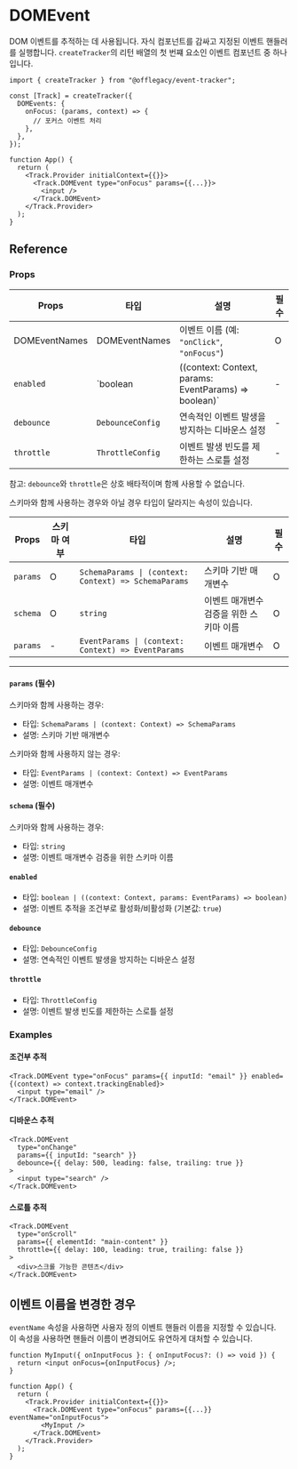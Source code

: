
# DOMEvent

DOM 이벤트를 추적하는 데 사용됩니다. 자식 컴포넌트를 감싸고 지정된 이벤트 핸들러를 실행합니다. `createTracker`의 리턴 배열의 첫 번쨰 요소인 이벤트 컴포넌트 중 하나입니다.

```tsx
import { createTracker } from "@offlegacy/event-tracker";

const [Track] = createTracker({
  DOMEvents: {
    onFocus: (params, context) => {
      // 포커스 이벤트 처리
    },
  },
});

function App() {
  return (
    <Track.Provider initialContext={{}}>
      <Track.DOMEvent type="onFocus" params={{...}}>
        <input />
      </Track.DOMEvent>
    </Track.Provider>
  );
}
```

## Reference

### Props

| Props         | 타입             | 설명                                                  | 필수 |
| ------------- | ---------------- | ----------------------------------------------------- | ---- |
| DOMEventNames | DOMEventNames    | 이벤트 이름 (예: `"onClick"`, `"onFocus"`)            | O    |
| `enabled`     | `boolean         | ((context: Context, params: EventParams) => boolean)` | -    |
| `debounce`    | `DebounceConfig` | 연속적인 이벤트 발생을 방지하는 디바운스 설정         | -    |
| `throttle`    | `ThrottleConfig` | 이벤트 발생 빈도를 제한하는 스로틀 설정               | -    |

<Callout type="info">참고: `debounce`와 `throttle`은 상호 배타적이며 함께 사용할 수 없습니다.</Callout>

스키마와 함께 사용하는 경우와 아닐 경우 타입이 달라지는 속성이 있습니다.

| Props    | 스키마 여부 | 타입                                                 | 설명                                    | 필수 |
| -------- | ----------- | ---------------------------------------------------- | --------------------------------------- | ---- |
| `params` | O           | `SchemaParams \| (context: Context) => SchemaParams` | 스키마 기반 매개변수                    | O    |
| `schema` | O           | `string`                                             | 이벤트 매개변수 검증을 위한 스키마 이름 | O    |
| `params` | -           | `EventParams \| (context: Context) => EventParams`   | 이벤트 매개변수                         | O    |

---

#### `params` (필수)

스키마와 함께 사용하는 경우:

- 타입: `SchemaParams | (context: Context) => SchemaParams`
- 설명: 스키마 기반 매개변수

스키마와 함께 사용하지 않는 경우:

- 타입: `EventParams | (context: Context) => EventParams`
- 설명: 이벤트 매개변수

#### `schema` (필수)

스키마와 함께 사용하는 경우:

- 타입: `string`
- 설명: 이벤트 매개변수 검증을 위한 스키마 이름

#### `enabled`

- 타입: `boolean | ((context: Context, params: EventParams) => boolean)`
- 설명: 이벤트 추적을 조건부로 활성화/비활성화 (기본값: `true`)

#### `debounce`

- 타입: `DebounceConfig`
- 설명: 연속적인 이벤트 발생을 방지하는 디바운스 설정

#### `throttle`

- 타입: `ThrottleConfig`
- 설명: 이벤트 발생 빈도를 제한하는 스로틀 설정

### Examples

#### 조건부 추적

```tsx
<Track.DOMEvent type="onFocus" params={{ inputId: "email" }} enabled={(context) => context.trackingEnabled}>
  <input type="email" />
</Track.DOMEvent>
```

#### 디바운스 추적

```tsx
<Track.DOMEvent
  type="onChange"
  params={{ inputId: "search" }}
  debounce={{ delay: 500, leading: false, trailing: true }}
>
  <input type="search" />
</Track.DOMEvent>
```

#### 스로틀 추적

```tsx
<Track.DOMEvent
  type="onScroll"
  params={{ elementId: "main-content" }}
  throttle={{ delay: 100, leading: true, trailing: false }}
>
  <div>스크롤 가능한 콘텐츠</div>
</Track.DOMEvent>
```

## 이벤트 이름을 변경한 경우

`eventName` 속성을 사용하면 사용자 정의 이벤트 핸들러 이름을 지정할 수 있습니다.  
이 속성을 사용하면 핸들러 이름이 변경되어도 유연하게 대처할 수 있습니다.

```tsx {8, 10}
function MyInput({ onInputFocus }: { onInputFocus?: () => void }) {
  return <input onFocus={onInputFocus} />;
}

function App() {
  return (
    <Track.Provider initialContext={{}}>
      <Track.DOMEvent type="onFocus" params={{...}} eventName="onInputFocus">
        <MyInput />
      </Track.DOMEvent>
    </Track.Provider>
  );
}
```

